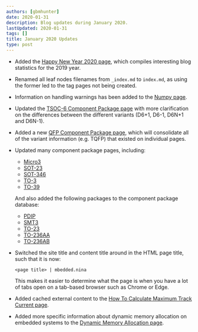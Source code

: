 ```yaml
---
authors: [gbmhunter]
date: 2020-01-31
description: Blog updates during January 2020.
lastUpdated: 2020-01-31
tags: []
title: January 2020 Updates
type: post
---
```


* Added the [Happy New Year 2020 page](/), which compiles interesting blog statistics for the 2019 year.

* Renamed all leaf nodes filenames from `_index.md` to `index.md`, as using the former led to the tag pages not being created.

* Information on handling warnings has been added to the [Numpy page](/).

* Updated the [TSOC-6 Component Package page](/pcb-design/component-packages/tsoc-component-package) with more clarification on the differences between the different variants (D6+1, D6-1, D6N+1 and D6N-1).

* Added a new [QFP Component Package page](/pcb-design/component-packages/qfp-component-package), which will consolidate all of the variant information (e.g. TQFP) that existed on individual pages.

* Updated many component package pages, including:
    * [Micro3](/pcb-design/component-packages/micro3-component-package)
    * [SOT-23](/pcb-design/component-packages/sot-23-component-package)
    * [SOT-346](/pcb-design/component-packages/sot-346-component-package)
    * [TO-3](/pcb-design/component-packages/to-3-component-package)
    * [TO-39](/pcb-design/component-packages/to-39-component-package)

    And also added the following packages to the component package database:

    * [PDIP](/pcb-design/component-packages/pdip-component-package)
    * [SMT3](/pcb-design/component-packages/smt3-component-package)
    * [TO-23](/pcb-design/component-packages/to-23-component-package)
    * [TO-236AA](/pcb-design/component-packages/to-236aa-component-package)
    * [TO-236AB](/pcb-design/component-packages/to-236ab-component-package)

* Switched the site title and content title around in the HTML page title, such that it is now:

    ```
    <page title> | mbedded.nina
    ```

    This makes it easier to determine what the page is when you have a lot of tabs open on a tab-based browser such as Chrome or Edge.

* Added cached external content to the [How To Calculate Maximum Track Current page](/).

* Added more specific information about dynamic memory allocation on embedded systems to the [Dynamic Memory Allocation page](/).
